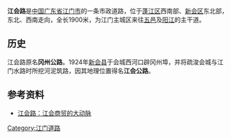 '''江会路'''是[[中国|中国]][[广东省|广东省]][[江门市|江门市]]的一条市政道路，位于[[蓬江区|蓬江区]]西南部、[[新会区|新会区]]东北部，东北、西南走向，全长1900米，为江门主城区来往[[五邑|五邑]]及[[阳江|阳江]]的主干道。

== 历史 ==
江会路原名'''冈州公路'''。1924年[[新会县|新会县]]于会城西河口辟冈州埠，并将疏浚会城与江门水路时所挖河泥筑路，因其地理位置得名'''江会公路'''。

== 参考资料 ==
*[https://web.archive.org/web/20120107003607/http://jmnews.com.cn/c/2008/07/03/09/c_961089.shtml 江会路：江会商贸的大动脉]
{{广东小作品}}

[[Category:江门道路|Category:江门道路]]